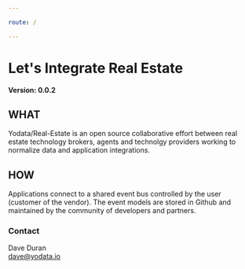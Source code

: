 ```yaml
---

route: /

---
```



# Let&#x27;s Integrate Real Estate

**Version: 0.0.2**

## WHAT
Yodata/Real-Estate is an open source collaborative effort between real estate technology brokers, 
agents and technolgy providers working to normalize data and application integrations.

## HOW
Applications connect to a shared event bus controlled by the user (customer of the vendor).
The event models are stored in Github and maintained by the community of developers and partners.


### Contact
Dave Duran<br />
dave@yodata.io<br />
<br />

